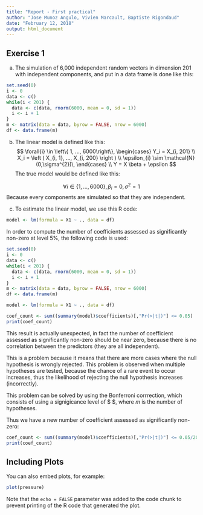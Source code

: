 ```yaml
---
title: "Report - First practical"
author: "Jose Munoz Angulo, Vivien Marcault, Baptiste Rigondaud"
date: "February 12, 2018"
output: html_document
---
```


## Exercise 1

a) The simulation of 6,000 independent random vectors in dimension 201 with independent components, and put in a data frame is done
like this:

```r
set.seed(0)
i <- 0
data <- c()
while(i < 201) {
  data <- c(data, rnorm(6000, mean = 0, sd = 1))
  i <- i + 1
}
m <- matrix(data = data, byrow = FALSE, nrow = 6000)
df <- data.frame(m)
```

b) The linear model is defined like this:
$$ 
\forall{i} \in \left\{ 1, ..., 6000\right\}, 
\begin{cases} 
  Y_i = X_{i, 201} \\
  X_i = \left ( X_{i, 1}, ..., X_{i, 200} \right ) \\
  \epsilon_{i} \sim \mathcal{N}(0,\sigma^{2})\,
\end{cases} \\
Y = X \beta + \epsilon
$$
The true model would be defined like this:

$$
\forall{i} \in \left\{ 1, ..., 6000\right\}, \beta_{i} = 0, \sigma^{2} = 1
$$
Because every components are simulated so that they are independent.

c) To estimate the linear model, we use this R code:

```r
model <- lm(formula = X1 ~ ., data = df)
```
In order to compute the number of coefficients assessed as significantly non-zero at level 5%, the following code is used:


<!-- Used to eval but not show -->
```r
set.seed(0)
i <- 0
data <- c()
while(i < 201) {
  data <- c(data, rnorm(6000, mean = 0, sd = 1))
  i <- i + 1
}
m <- matrix(data = data, byrow = FALSE, nrow = 6000)
df <- data.frame(m)

model <- lm(formula = X1 ~ ., data = df)
```

```r
coef_count <- sum((summary(model)$coefficients)[,"Pr(>|t|)"] <= 0.05)
print(coef_count)
```
This result is actually unexpected, in fact the number of coefficient assessed as significantly non-zero should be near zero, because there is no correlation between the predictors (they are all independent).

This is a problem because it means that there are more cases where the null hypothesis is wrongly rejected. This problem is observed when multiple hypotheses are tested, because the chance of a rare event to occur increases, thus the likelihood of rejecting the null hypothesis increases (incorrectly).

This problem can be solved by using the Bonferroni corrrection, which consists of using a signigicance level of $ \frac{\alpha}{m} $, where $m$ is the number of hypotheses.

Thus we have a new number of coefficient assessed as significantly non-zero:
```r
coef_count <- sum((summary(model)$coefficients)[,"Pr(>|t|)"] <= 0.05/200)
print(coef_count)
```

## Including Plots

You can also embed plots, for example:

```r
plot(pressure)
```

Note that the `echo = FALSE` parameter was added to the code chunk to prevent printing of the R code that generated the plot.
